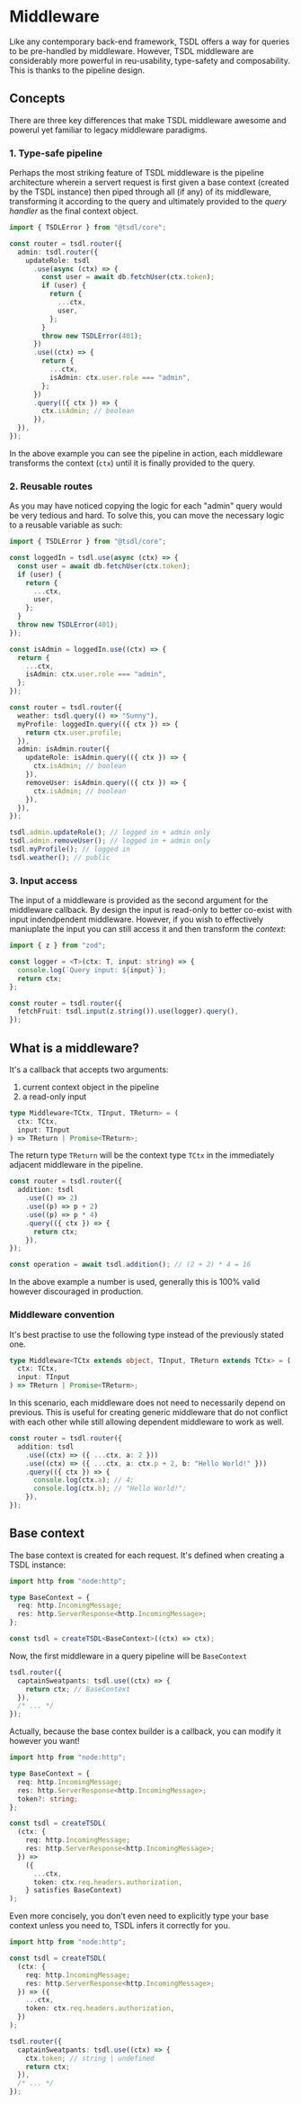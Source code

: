 # Middleware

Like any contemporary back-end framework, TSDL offers a way for queries to be pre-handled by middleware.
However, TSDL middleware are considerably more powerful in reu-usability, type-safety and composability.
This is thanks to the pipeline design.

## Concepts

There are three key differences that make TSDL middleware awesome and powerul yet familiar to legacy middleware paradigms.

### 1. Type-safe pipeline

Perhaps the most striking feature of TSDL middleware is the pipeline
architecture wherein a servert request is first given a base context (created by the TSDL instance) then piped through all (if any) of its middleware, transforming it according to the query and ultimately provided to the _query handler_ as the final context object.

```ts
import { TSDLError } from "@tsdl/core";

const router = tsdl.router({
  admin: tsdl.router({
    updateRole: tsdl
      .use(async (ctx) => {
        const user = await db.fetchUser(ctx.token);
        if (user) {
          return {
            ...ctx,
            user,
          };
        }
        throw new TSDLError(401);
      })
      .use((ctx) => {
        return {
          ...ctx,
          isAdmin: ctx.user.role === "admin",
        };
      })
      .query(({ ctx }) => {
        ctx.isAdmin; // boolean
      }),
  }),
});
```

In the above example you can see the pipeline in action, each middleware transforms the context (`ctx`) until it is finally provided
to the query.

### 2. Reusable routes

As you may have noticed copying the logic for each "admin" query would be very tedious and hard.
To solve this, you can move the necessary logic to a reusable variable as such:

```ts filename="server.ts" {3-12,14-19,23,27,30} /loggedIn/
import { TSDLError } from "@tsdl/core";

const loggedIn = tsdl.use(async (ctx) => {
  const user = await db.fetchUser(ctx.token);
  if (user) {
    return {
      ...ctx,
      user,
    };
  }
  throw new TSDLError(401);
});

const isAdmin = loggedIn.use((ctx) => {
  return {
    ...ctx,
    isAdmin: ctx.user.role === "admin",
  };
});

const router = tsdl.router({
  weather: tsdl.query(() => "Sunny"),
  myProfile: loggedIn.query(({ ctx }) => {
    return ctx.user.profile;
  }),
  admin: isAdmin.router({
    updateRole: isAdmin.query(({ ctx }) => {
      ctx.isAdmin; // boolean
    }),
    removeUser: isAdmin.query(({ ctx }) => {
      ctx.isAdmin; // boolean
    }),
  }),
});
```

```ts filename="client.ts"
tsdl.admin.updateRole(); // logged in + admin only
tsdl.admin.removeUser(); // logged in + admin only
tsdl.myProfile(); // logged in
tsdl.weather(); // public
```

### 3. Input access

The input of a middleware is provided as the second argument for the middleware callback.
By design the input is read-only to better co-exist with input indendpendent middleware.
However, if you wish to effectively maniuplate the input you can still access it and then
transform the _context_:

```ts
import { z } from "zod";

const logger = <T>(ctx: T, input: string) => {
  console.log(`Query input: ${input}`);
  return ctx;
};

const router = tsdl.router({
  fetchFruit: tsdl.input(z.string()).use(logger).query(),
});
```

## What is a middleware?

It's a callback that accepts two arguments:

1. current context object in the pipeline
2. a read-only input

```ts
type Middleware<TCtx, TInput, TReturn> = (
  ctx: TCtx,
  input: TInput
) => TReturn | Promise<TReturn>;
```

The return type `TReturn` will be the context type `TCtx`
in the immediately adjacent middleware in the pipeline.

```ts filename="server.ts"
const router = tsdl.router({
  addition: tsdl
    .use(() => 2)
    .use((p) => p + 2)
    .use((p) => p * 4)
    .query(({ ctx }) => {
      return ctx;
    }),
});
```

```ts filename="client.ts"
const operation = await tsdl.addition(); // (2 + 2) * 4 = 16
```

In the above example a number is used, generally this is 100% valid however discouraged in production.

### Middleware convention

It's best practise to use the following type instead of the previously stated one.

```ts /extends/
type Middleware<TCtx extends object, TInput, TReturn extends TCtx> = (
  ctx: TCtx,
  input: TInput
) => TReturn | Promise<TReturn>;
```

In this scenario, each middleware does not need to necessarily depend on previous.
This is useful for creating generic middleware that do not conflict with each other
while still allowing dependent middleware to work as well.

```ts filename="server.ts"
const router = tsdl.router({
  addition: tsdl
    .use((ctx) => ({ ...ctx, a: 2 }))
    .use((ctx) => ({ ...ctx, a: ctx.p + 2, b: "Hello World!" }))
    .query(({ ctx }) => {
      console.log(ctx.a); // 4;
      console.log(ctx.b); // "Hello World!";
    }),
});
```

## Base context

The base context is created for each request.
It's defined when creating a TSDL instance:

```ts
import http from "node:http";

type BaseContext = {
  req: http.IncomingMessage;
  res: http.ServerResponse<http.IncomingMessage>;
};

const tsdl = createTSDL<BaseContext>((ctx) => ctx);
```

Now, the first middleware in a query pipeline will be `BaseContext`

```ts
tsdl.router({
  captainSweatpants: tsdl.use((ctx) => {
    return ctx; // BaseContext
  }),
  /* ... */
});
```

Actually, because the base contex builder is a callback, you can modify it however you want!

```ts
import http from "node:http";

type BaseContext = {
  req: http.IncomingMessage;
  res: http.ServerResponse<http.IncomingMessage>;
  token?: string;
};

const tsdl = createTSDL(
  (ctx: {
    req: http.IncomingMessage;
    res: http.ServerResponse<http.IncomingMessage>;
  }) =>
    ({
      ...ctx,
      token: ctx.req.headers.authorization,
    } satisfies BaseContext)
);
```

Even more concisely, you don't even need to explicitly type your base context unless you need to,
TSDL infers it correctly for you.

```ts
import http from "node:http";

const tsdl = createTSDL(
  (ctx: {
    req: http.IncomingMessage;
    res: http.ServerResponse<http.IncomingMessage>;
  }) => ({
    ...ctx,
    token: ctx.req.headers.authorization,
  })
);

tsdl.router({
  captainSweatpants: tsdl.use((ctx) => {
    ctx.token; // string | undefined
    return ctx;
  }),
  /* ... */
});
```
